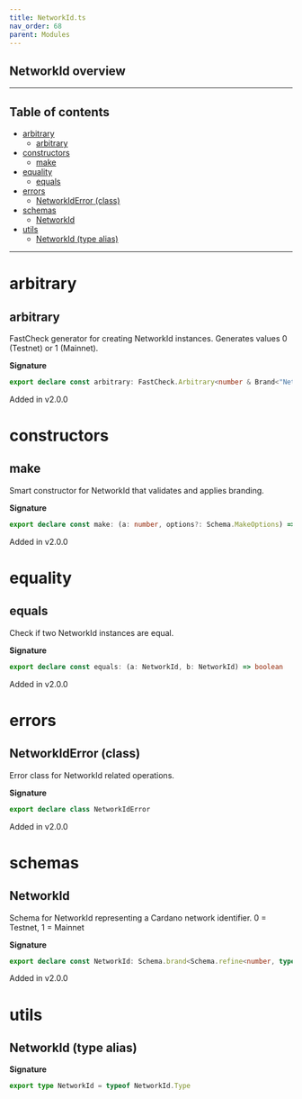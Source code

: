 ```yaml
---
title: NetworkId.ts
nav_order: 68
parent: Modules
---
```


## NetworkId overview

---

<h2 className="text-delta">Table of contents</h2>

- [arbitrary](#arbitrary)
  - [arbitrary](#arbitrary-1)
- [constructors](#constructors)
  - [make](#make)
- [equality](#equality)
  - [equals](#equals)
- [errors](#errors)
  - [NetworkIdError (class)](#networkiderror-class)
- [schemas](#schemas)
  - [NetworkId](#networkid)
- [utils](#utils)
  - [NetworkId (type alias)](#networkid-type-alias)

---

# arbitrary

## arbitrary

FastCheck generator for creating NetworkId instances.
Generates values 0 (Testnet) or 1 (Mainnet).

**Signature**

```ts
export declare const arbitrary: FastCheck.Arbitrary<number & Brand<"NetworkId">>
```

Added in v2.0.0

# constructors

## make

Smart constructor for NetworkId that validates and applies branding.

**Signature**

```ts
export declare const make: (a: number, options?: Schema.MakeOptions) => number & Brand<"NetworkId">
```

Added in v2.0.0

# equality

## equals

Check if two NetworkId instances are equal.

**Signature**

```ts
export declare const equals: (a: NetworkId, b: NetworkId) => boolean
```

Added in v2.0.0

# errors

## NetworkIdError (class)

Error class for NetworkId related operations.

**Signature**

```ts
export declare class NetworkIdError
```

Added in v2.0.0

# schemas

## NetworkId

Schema for NetworkId representing a Cardano network identifier.
0 = Testnet, 1 = Mainnet

**Signature**

```ts
export declare const NetworkId: Schema.brand<Schema.refine<number, typeof Schema.NonNegative>, "NetworkId">
```

Added in v2.0.0

# utils

## NetworkId (type alias)

**Signature**

```ts
export type NetworkId = typeof NetworkId.Type
```
